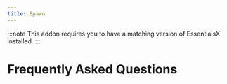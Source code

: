 ```yaml
---
title: Spawn
---
```


:::note
This addon requires you to have a matching version of EssentialsX installed.
:::

# Frequently Asked Questions
